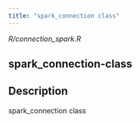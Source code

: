 ```yaml
---
title: "spark_connection class"
---
```


*R/connection_spark.R*

## spark_connection-class

## Description
spark_connection class 










